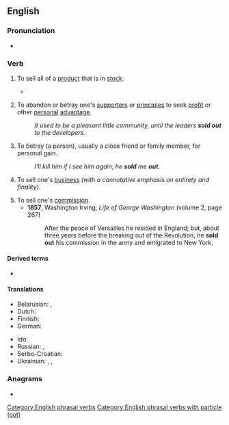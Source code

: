 {{also|sellout|sell-out}}
==English==

===Pronunciation===
* {{audio|en|En-au-sell out.ogg|Audio (AU)}}

===Verb===
{{en-verb|sell<,,sold> out}}

# To sell all of a [[product]] that is in [[stock]].
#: {{syn|en|run out}}
#: {{ux|en|They '''sold out''' of concert posters yesterday and won't get another shipment until next week.}}
#* {{quote-journal|en|date=2021 March 24|author=Stefanie Foster|title=Hidden London: Old Tube on YouTube|journal=RAIL|issue=927|page=41|text=By the end of July [2020], Brompton Road station was available as a virtual tour and tickets were '''selling out''' fast.}}
# {{lb|en|intransitive}} To abandon or betray one's [[supporter]]s or [[principle]]s to seek [[profit]] or other [[personal]] [[advantage]].
#: ''It used to be a pleasant little community, until the leaders '''sold out''' to the developers.''
# {{lb|en|transitive}} To betray (a person), usually a close friend or family member, for personal gain.
#: ''I'll kill him if I see him again; he '''sold''' me '''out'''.''
# To sell one's [[business]] ''(with a connotative emphasis on entirety and finality)''.
#: {{ux|en|The owners long resisted buyout offers, but when they were ready to retire, they finally '''sold out''' to a competitor.}}
# To sell one's [[commission]].
#* '''1857''', Washington Irving, ''Life of George Washington'' (volume 2, page 267)
#*: After the peace of Versailles he resided in England; but, about three years before the breaking out of the Revolution, he '''sold out''' his commission in the army and emigrated to New York.

====Derived terms====
* {{l|en|sold-out}}

====Translations====
{{trans-top|sell all of a product}}
* Belarusian: {{t|be|распрадава́ць|impf}}, {{t|be|распрада́ць|pf}}
* Dutch: {{t+|nl|uitverkopen}}
* Finnish: {{t|fi|loppuunmyydä}}
* German: {{t+|de|ausverkaufen}}
{{trans-mid}}
* Ido: {{t+|io|parvendar}}
* Russian: {{t+|ru|распродава́ть|impf}}, {{t+|ru|распрода́ть|pf}}
* Serbo-Croatian: {{t+|sh|rasprodaja|f}}
* Ukrainian: {{t|uk|розпродава́ти|impf}}, {{t|uk|розпрода́ти|pf}}, {{t|uk|розпро́дувати|impf}}
{{trans-bottom}}

===Anagrams===
* {{anagrams|en|a=ellostu|outsell}}

[[Category:English phrasal verbs]]
[[Category:English phrasal verbs with particle (out)]]